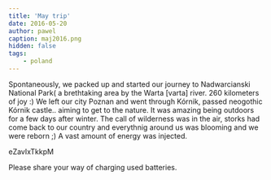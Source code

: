 ```yaml
---
title: 'May trip'
date: 2016-05-20
author: pawel
caption: maj2016.png
hidden: false
tags: 
    - poland
---
```


Spontaneously, we packed up and started our journey to Nadwarcianski National Park( a brethtaking area by the Warta [varta] river. 260 kilometers of joy :) We left our city Poznan and went through Kórnik, passed neogothic Kórnik castle.. aiming to get to the nature. It was amazing being outdoors for a few days after winter. The call of wilderness was in the air, storks had come back to our country and everythnig around us was blooming and we were reborn ;) A vast amount of energy was injected.

<youtube>eZavIxTkkpM</youtube>

Please share your way of charging used batteries.